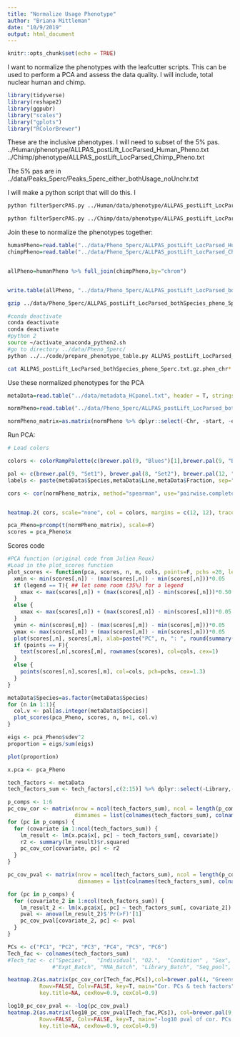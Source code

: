 ```yaml
---
title: "Normalize Usage Phenotype"
author: "Briana Mittleman"
date: "10/9/2019"
output: html_document
---
```


```r
knitr::opts_chunk$set(echo = TRUE)
```

I want to normalize the phenotypes with the leafcutter scripts. This can be used to perform a PCA and assess the data quality. I will include, total nuclear human and chimp.  

```r
library(tidyverse)
library(reshape2)
library(ggpubr)
library("scales")
library("gplots")
library("RColorBrewer")
```

These are the inclusive phenotypes. I will need to subset of the 5% pas.  
../Human/phenotype/ALLPAS_postLift_LocParsed_Human_Pheno.txt
../Chimp/phenotype/ALLPAS_postLift_LocParsed_Chimp_Pheno.txt


The 5% pas are in ../data/Peaks_5perc/Peaks_5perc_either_bothUsage_noUnchr.txt

I will make a python script that will do this. I


```bash
python filter5percPAS.py ../Human/data/phenotype/ALLPAS_postLift_LocParsed_Human_Pheno.txt  ../data/Pheno_5perc/ALLPAS_postLift_LocParsed_Human_Pheno_5perc.txt

python filter5percPAS.py ../Chimp/data/phenotype/ALLPAS_postLift_LocParsed_Chimp_Pheno.txt  ../data/Pheno_5perc/ALLPAS_postLift_LocParsed_Chimp_Pheno_5perc.txt
```


Join these to normalize the phenotypes together:  

```r
humanPheno=read.table("../data/Pheno_5perc/ALLPAS_postLift_LocParsed_Human_Pheno_5perc.txt",stringsAsFactors = F, header = T)
chimpPheno=read.table("../data/Pheno_5perc/ALLPAS_postLift_LocParsed_Chimp_Pheno_5perc.txt",stringsAsFactors = F, header = T)


allPheno=humanPheno %>% full_join(chimpPheno,by="chrom")


write.table(allPheno, "../data/Pheno_5perc/ALLPAS_postLift_LocParsed_bothSpecies_pheno_5perc.txt", col.names = T, row.names = F, quote = F)
```










```bash
gzip ../data/Pheno_5perc/ALLPAS_postLift_LocParsed_bothSpecies_pheno_5perc.txt

#conda deactivate 
conda deactivate 
conda deactivate 
#python 2
source ~/activate_anaconda_python2.sh 
#go to directory ../data/Pheno_5perc/
python ../../code/prepare_phenotype_table.py ALLPAS_postLift_LocParsed_bothSpecies_pheno_5perc.txt.gz

cat ALLPAS_postLift_LocParsed_bothSpecies_pheno_5perc.txt.gz.phen_chr* > ALLPAS_postLift_LocParsed_bothSpecies_pheno_5perc.txt.gz.phen_AllChrom

```

Use these normalized phenotypes for the PCA 

```r
metaData=read.table("../data/metadata_HCpanel.txt", header = T, stringsAsFactors = F)
```


```r
normPheno=read.table("../data/Pheno_5perc/ALLPAS_postLift_LocParsed_bothSpecies_pheno_5perc.txt.gz.phen_AllChrom", col.names = c('Chr',	'start',	'end',	'ID',	'18498_N',	'18498_T',	'18499_N',	'18499_T',	'18502_N',	'18502_T',	'18504_N',	'18504_T',	'18510_N',	'18510_T',	'18523_N',	'18523_T',	'18358_N',	'18358_T',	'3622_N',	'3622_T',	'3659_N',	'3659_T',	'4973_N',	'4973_T',	'pt30_N',	'pt30_T',	'pt91_N',	'pt91_T'))

normPheno_matrix=as.matrix(normPheno %>% dplyr::select(-Chr, -start, -end, -ID))
```
Run PCA:
```r
# Load colors 

colors <- colorRampPalette(c(brewer.pal(9, "Blues")[1],brewer.pal(9, "Blues")[9]))(100)

pal <- c(brewer.pal(9, "Set1"), brewer.pal(8, "Set2"), brewer.pal(12, "Set3"))
labels <- paste(metaData$Species,metaData$Line,metaData$Fraction, sep=" ")
```

```r

cors <- cor(normPheno_matrix, method="spearman", use="pairwise.complete.obs")


heatmap.2( cors, scale="none", col = colors, margins = c(12, 12), trace='none', denscol="white", labCol=labels, ColSideColors=pal[as.integer(as.factor(metaData$Species))], RowSideColors=pal[as.integer(as.factor(metaData$Fraction))+9], cexCol = 0.2 + 1/log10(15), cexRow = 0.2 + 1/log10(15))
```

```r
pca_Pheno=prcomp(t(normPheno_matrix), scale=F)
scores = pca_Pheno$x

```
Scores code
```r
#PCA function (original code from Julien Roux)
#Load in the plot_scores function
plot_scores <- function(pca, scores, n, m, cols, points=F, pchs =20, legend=T){
  xmin <- min(scores[,n]) - (max(scores[,n]) - min(scores[,n]))*0.05
  if (legend == T){ ## let some room (35%) for a legend                                                                                                                                                 
    xmax <- max(scores[,n]) + (max(scores[,n]) - min(scores[,n]))*0.50
  }
  else {
    xmax <- max(scores[,n]) + (max(scores[,n]) - min(scores[,n]))*0.05
  }
  ymin <- min(scores[,m]) - (max(scores[,m]) - min(scores[,m]))*0.05
  ymax <- max(scores[,m]) + (max(scores[,m]) - min(scores[,m]))*0.05
  plot(scores[,n], scores[,m], xlab=paste("PC", n, ": ", round(summary(pca)$importance[2,n],3)*100, "% variance explained", sep=""), ylab=paste("PC", m, ": ", round(summary(pca)$importance[2,m],3)*100, "% variance explained", sep=""), xlim=c(xmin, xmax), ylim=c(ymin, ymax), type="n")
  if (points == F){
    text(scores[,n],scores[,m], rownames(scores), col=cols, cex=1)
  }
  else {
    points(scores[,n],scores[,m], col=cols, pch=pchs, cex=1.3)
  }
}
```


```r
metaData$Species=as.factor(metaData$Species)
for (n in 1:1){
  col.v <- pal[as.integer(metaData$Species)]
  plot_scores(pca_Pheno, scores, n, n+1, col.v)
}
```

```r
eigs <- pca_Pheno$sdev^2
proportion = eigs/sum(eigs)

plot(proportion)
```


```r
x.pca <- pca_Pheno

tech_factors <- metaData
tech_factors_sum <- tech_factors[,c(2:15)] %>% dplyr::select(-Library,-Line)

p_comps <- 1:6
pc_cov_cor <- matrix(nrow = ncol(tech_factors_sum), ncol = length(p_comps),
                     dimnames = list(colnames(tech_factors_sum), colnames(x.pca$x)[p_comps]))
for (pc in p_comps) {
  for (covariate in 1:ncol(tech_factors_sum)) {
    lm_result <- lm(x.pca$x[, pc] ~ tech_factors_sum[, covariate])
    r2 <- summary(lm_result)$r.squared
    pc_cov_cor[covariate, pc] <- r2
  }
}

pc_cov_pval <- matrix(nrow = ncol(tech_factors_sum), ncol = length(p_comps),
                      dimnames = list(colnames(tech_factors_sum), colnames(x.pca$x)[p_comps]))

for (pc in p_comps) {
  for (covariate_2 in 1:ncol(tech_factors_sum)) {
    lm_result_2 <- lm(x.pca$x[, pc] ~ tech_factors_sum[, covariate_2])
    pval <- anova(lm_result_2)$'Pr(>F)'[1]
    pc_cov_pval[covariate_2, pc] <- pval
  }
}

PCs <- c("PC1", "PC2", "PC3", "PC4", "PC5", "PC6")
Tech_fac <- colnames(tech_factors_sum)
#Tech_fac <- c("Species",   "Individual", "O2.",  "Condition" , "Sex", "RIN" , "CO2", "Purity_high", "Purity_med" ,
              #"Expt_Batch", "RNA_Batch", "Library_Batch", "Seq_pool", "Episomal_integration" )

heatmap.2(as.matrix(pc_cov_cor[Tech_fac,PCs]),col=brewer.pal(4, "Greens"), trace="none",
          Rowv=FALSE, Colv=FALSE, key=T, main="Cor. PCs & tech factors", dendrogram="none",
          key.title=NA, cexRow=0.9, cexCol=0.9)
```


```r
log10_pc_cov_pval <- -log(pc_cov_pval)
heatmap.2(as.matrix(log10_pc_cov_pval[Tech_fac,PCs]), col=brewer.pal(9, "Greens"), trace="none",
          Rowv=FALSE, Colv=FALSE, key=T, main="-log10 pval of cor. PCs & tech factors", dendrogram="none",
          key.title=NA, cexRow=0.9, cexCol=0.9)
```


